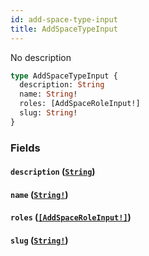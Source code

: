 ```yaml
---
id: add-space-type-input
title: AddSpaceTypeInput
---
```


No description

```graphql
type AddSpaceTypeInput {
  description: String
  name: String!
  roles: [AddSpaceRoleInput!]
  slug: String!
}
```

### Fields

#### `description` ([`String`](/docs/graphql/scalars/string))

#### `name` ([`String!`](/docs/graphql/scalars/string))

#### `roles` ([`[AddSpaceRoleInput!]`](/docs/graphql/inputs/add-space-role-input))

#### `slug` ([`String!`](/docs/graphql/scalars/string))
